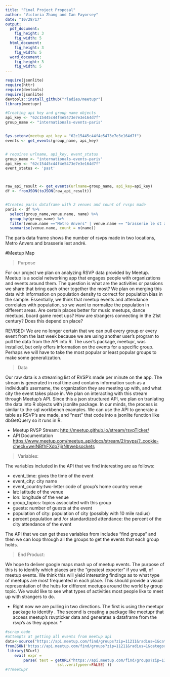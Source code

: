 ```yaml
---
title: "Final Project Proposal"
author: "Victoria Zhang and Ian Fayorsey"
date: "10/28/17"
output:
  pdf_document:
    fig_height: 3
    fig_width: 5
  html_document:
    fig_height: 3
    fig_width: 5
  word_document:
    fig_height: 3
    fig_width: 5
---
```

```r
require(jsonlite)
require(httr)
require(devtools)
require(jsonlite)
devtools::install_github("rladies/meetupr")
library(meetupr)

#Creating api key and group name objects
api_key <- "62c15445c44f4e5473e7e3e164d7f"
group_name <- "internationals-events-paris"


Sys.setenv(meetup_api_key = "62c15445c44f4e5473e7e3e164d7f")
events <- get_events(group_name, api_key)


# requires urlname, api_key, event_status
group_name <- "internationals-events-paris"
api_key <- "62c15445c44f4e5473e7e3e164d7f"
event_status <- 'past'



raw_api_result <- get_events(urlname=group_name, api_key=api_key)
df <- fromJSON(toJSON(raw_api_result))


#Creates paris dataframe with 2 venues and count of rvsps made 
paris <- df %>% 
  select(group_name,venue.name, name) %>% 
  group_by(group_name) %>% 
  filter(venue.name =="Metro Anvers" | venue.name == "brasserie le st andré") %>% 
  summarise(venue.name, count = n(name))


```

The paris data frame shows the number of rsvps made in two locations, Metro Anvers and brasserie lest andré. 

#Meetup Map

> Purpose

For our project we plan on analyzing RSVP data provided by Meetup. Meetup is a social networking app that engages people with organizations and events around them. The question is what are the activities or passions we share that bring each other together the most? We plan on merging this data with information on population density to correct for population bias in the sample. Essentially, we think that meetup events and attendance correlates with population, so we want to normalize the population in different areas. Are certain places better for music meetups, dance meetups, board game meet ups?  How are strangers connecting in the 21st century? Does this depend on place?

REVISED: We are no longer certain that we can pull every group or every event from the last week because we are using another user's program to pull the data from the API into R. The user's package, meetupr, was installed, but only offers information on the events for a specific group. Perhaps we will have to take the most popular or least popular groups to make some generalization. 


> Data 

Our raw data is a streaming list of RVSP's made per minute on the app. The stream is generated in real time and contains information such as a individual's username, the organization they are meeting up with, and what city the event takes place in. We plan on interacting with this stream through Meetup's API. Since this a json structured API, we plan on tranlating the data into R objects with jsonlite package. In our minds, the process is simliar to the sql workbench examples. We can use the API to generate a table as RSVP's are made, and "nest" that code into a jsonlite function like dbGetQuery so it runs in R. 
 
 
* Meetup RVSP Stream: <http://meetup.github.io/stream/rsvpTicker/>
* API Documentation <https://www.meetup.com/meetup_api/docs/stream/2/rsvps/?_cookie-check=weINBfhFXdo7jjrN#websockets>


> Variables: 

The variables included in the API that we find interesting are as follows:

* event_time: gives the time of the event
* event_city: city name 
* event_country:two-letter code of group's home country
venue
* lat: latitude of the venue
* lon: longitude of the venue 
* group_topics: topics associated with this group
* guests: number of guests at the event
* population of city: population of city (possibly with 10 mile radius)
* percent population and /or standardized attendance: the percent of the city attendance of the event 

The API that we can get these variables from includes "find groups" and then we can loop through all the groups to get the events that each group holds. 

> End Product:

We hope to deliver google maps mash up of meetup events. The purpose of this is to identify which places are the "greatest exporter" if you will, of meetup events. We think this will yield interesting findings as to what type of meetups are most frequented in each place. This should provide a visual representation of the hubs for different meetups around the world by group topic.  We would like to see what types of activities most people like to meet up with strangers to do. 

* Right now we are pulling in two directions. The first is using the meetupr package to identify . The second is creating a package like meetupr that access meetup's rsvpticker data and generates a dataframe from the rsvp's as they appear. * 

```r
#scrap code
#attempts at getting all events from meetup api
data<-source("https://api.meetup.com/find/groups?zip=11211&radius=1&category=25&order=members")
fromJSON('https://api.meetup.com/find/groups?zip=11211&radius=1&category=25&order=members')
 library(RCurl)
    eval( expr = 
        parse( text = getURL("https://api.meetup.com/find/groups?zip=11211&radius=1&category=25&order=members",
                       ssl.verifypeer=FALSE) ))
#??meetupr
```

